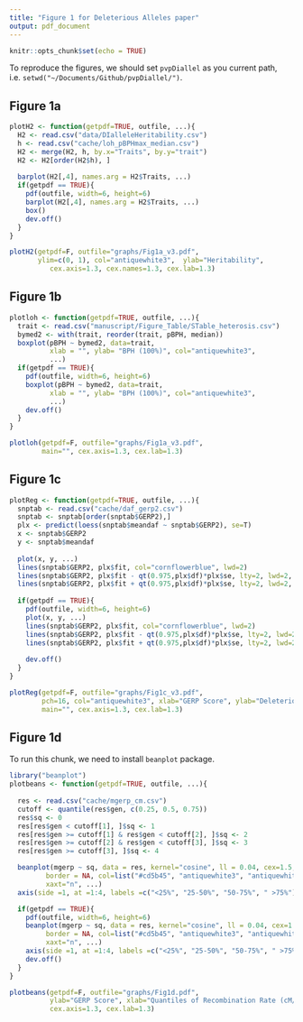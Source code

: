 ```yaml
---
title: "Figure 1 for Deleterious Alleles paper"
output: pdf_document
---
```


```r
knitr::opts_chunk$set(echo = TRUE)
```

To reproduce the figures, we should set `pvpDiallel` as you current path, i.e. `setwd("~/Documents/Github/pvpDiallel/")`.

## Figure 1a

```r
plotH2 <- function(getpdf=TRUE, outfile, ...){
  H2 <- read.csv("data/DIalleleHeritability.csv")
  h <- read.csv("cache/loh_pBPHmax_median.csv")
  H2 <- merge(H2, h, by.x="Traits", by.y="trait")
  H2 <- H2[order(H2$h), ]
  
  barplot(H2[,4], names.arg = H2$Traits, ...)
  if(getpdf == TRUE){
    pdf(outfile, width=6, height=6)
    barplot(H2[,4], names.arg = H2$Traits, ...)
    box()
    dev.off()
  }
}

plotH2(getpdf=F, outfile="graphs/Fig1a_v3.pdf",
       ylim=c(0, 1), col="antiquewhite3",  ylab="Heritability", 
          cex.axis=1.3, cex.names=1.3, cex.lab=1.3)
```

## Figure 1b

```r
plotloh <- function(getpdf=TRUE, outfile, ...){
  trait <- read.csv("manuscript/Figure_Table/STable_heterosis.csv")
  bymed2 <- with(trait, reorder(trait, pBPH, median))
  boxplot(pBPH ~ bymed2, data=trait,
          xlab = "", ylab= "BPH (100%)", col="antiquewhite3", 
          ...)
  if(getpdf == TRUE){
    pdf(outfile, width=6, height=6)
    boxplot(pBPH ~ bymed2, data=trait,
          xlab = "", ylab= "BPH (100%)", col="antiquewhite3", 
          ...)
    dev.off()
  }
}

plotloh(getpdf=F, outfile="graphs/Fig1a_v3.pdf",
        main="", cex.axis=1.3, cex.lab=1.3)
```

## Figure 1c

```r
plotReg <- function(getpdf=TRUE, outfile, ...){
  snptab <- read.csv("cache/daf_gerp2.csv")
  snptab <- snptab[order(snptab$GERP2),]
  plx <- predict(loess(snptab$meandaf ~ snptab$GERP2), se=T)
  x <- snptab$GERP2
  y <- snptab$meandaf
 
  plot(x, y, ...)
  lines(snptab$GERP2, plx$fit, col="cornflowerblue", lwd=2)
  lines(snptab$GERP2, plx$fit - qt(0.975,plx$df)*plx$se, lty=2, lwd=2, col="black")
  lines(snptab$GERP2, plx$fit + qt(0.975,plx$df)*plx$se, lty=2, lwd=2, col="black")
  
  if(getpdf == TRUE){
    pdf(outfile, width=6, height=6)
    plot(x, y, ...)
    lines(snptab$GERP2, plx$fit, col="cornflowerblue", lwd=2)
    lines(snptab$GERP2, plx$fit - qt(0.975,plx$df)*plx$se, lty=2, lwd=2, col="black")
    lines(snptab$GERP2, plx$fit + qt(0.975,plx$df)*plx$se, lty=2, lwd=2, col="black")
  
    dev.off()
  }
}

plotReg(getpdf=F, outfile="graphs/Fig1c_v3.pdf",
        pch=16, col="antiquewhite3", xlab="GERP Score", ylab="Deleterious Allele Frequency", 
        main="", cex.axis=1.3, cex.lab=1.3)
```

## Figure 1d

To run this chunk, we need to install `beanplot` package.

```r
library("beanplot")
plotbeans <- function(getpdf=TRUE, outfile, ...){
  
  res <- read.csv("cache/mgerp_cm.csv")
  cutoff <- quantile(res$gen, c(0.25, 0.5, 0.75))
  res$sq <- 0
  res[res$gen < cutoff[1], ]$sq <- 1
  res[res$gen >= cutoff[1] & res$gen < cutoff[2], ]$sq <- 2
  res[res$gen >= cutoff[2] & res$gen < cutoff[3], ]$sq <- 3
  res[res$gen >= cutoff[3], ]$sq <- 4

  beanplot(mgerp ~ sq, data = res, kernel="cosine", ll = 0.04, cex=1.5, side = "no", cut=10, ylim=c(0.5, 1.5),
         border = NA, col=list("#cd5b45", "antiquewhite3", "antiquewhite3", "antiquewhite3"), 
         xaxt="n", ...)
  axis(side =1, at =1:4, labels =c("<25%", "25-50%", "50-75%", " >75%"), cex.axis=1.3)

  if(getpdf == TRUE){
    pdf(outfile, width=6, height=6)
    beanplot(mgerp ~ sq, data = res, kernel="cosine", ll = 0.04, cex=1.5, side = "no", cut=10, ylim=c(0.5, 1.5),
         border = NA, col=list("#cd5b45", "antiquewhite3", "antiquewhite3", "antiquewhite3"), 
         xaxt="n", ...)
    axis(side =1, at =1:4, labels =c("<25%", "25-50%", "50-75%", " >75%"), cex.axis=1.3)
    dev.off()
  }
}

plotbeans(getpdf=F, outfile="graphs/Fig1d.pdf",
          ylab="GERP Score", xlab="Quantiles of Recombination Rate (cM/Mb)",
          cex.axis=1.3, cex.lab=1.3)
```

